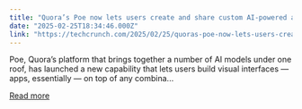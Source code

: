 ```yaml
---
title: "Quora’s Poe now lets users create and share custom AI-powered apps"
date: "2025-02-25T18:34:46.000Z"
link: "https://techcrunch.com/2025/02/25/quoras-poe-now-lets-users-create-and-share-custom-ai-powered-apps/"
---
```


Poe, Quora&#8217;s platform that brings together a number of AI models under one roof, has launched a new capability that lets users build visual interfaces — apps, essentially — on top of any combina...

[Read more](https://techcrunch.com/2025/02/25/quoras-poe-now-lets-users-create-and-share-custom-ai-powered-apps/)
